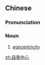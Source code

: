 ==Chinese==
{{zh-forms|type=22}}

===Pronunciation===
{{zh-pron
|m=zìwǒ zhōngxīn
|c=zi6 ngo5 zung1 sam1
|cat=n
}}

===Noun===
{{zh-noun}}

# [[egocentricity]]

[[zh:自我中心]]